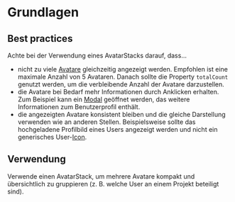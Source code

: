 # Grundlagen

## Best practices

Achte bei der Verwendung eines AvatarStacks darauf, dass...

- nicht zu viele [Avatare](/03-components/content/avatar) gleichzeitig angezeigt werden. Empfohlen ist eine maximale Anzahl von 5 Avataren. Danach sollte die Property `totalCount` genutzt werden, um die verbleibende Anzahl der Avatare darzustellen.
- die Avatare bei Bedarf mehr Informationen durch Anklicken erhalten. Zum Beispiel kann ein [Modal](/03-components/overlays/modal) geöffnet werden, das weitere Informationen zum Benutzerprofil enthält.
- die angezeigten Avatare konsistent bleiben und die gleiche Darstellung verwenden wie an anderen Stellen. Beispielsweise sollte das hochgeladene Profilbild eines Users angezeigt werden und nicht ein generisches User-[Icon](/03-components/content/icon).

## Verwendung

Verwende einen AvatarStack, um mehrere Avatare kompakt und übersichtlich zu gruppieren (z. B. welche User an einem Projekt beteiligt sind).
